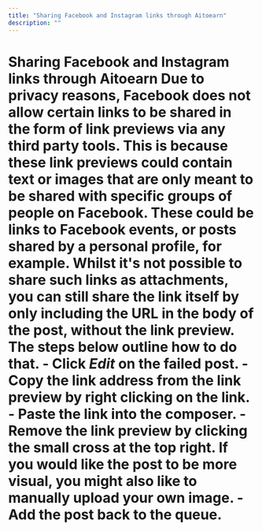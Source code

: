 ```yaml
---
title: "Sharing Facebook and Instagram links through Aitoearn"
description: ""
---
```

# Sharing Facebook and Instagram links through Aitoearn Due to privacy reasons, Facebook does not allow certain links to be shared in the form of link previews via any third party tools. This is because these link previews could contain text or images that are only meant to be shared with specific groups of people on Facebook. These could be links to Facebook events, or posts shared by a personal profile, for example. Whilst it's not possible to share such links as attachments, you can still share the link itself by only including the URL in the body of the post, without the link preview. The steps below outline how to do that. - Click ***Edit*** on the failed post. - Copy the link address from the link preview by right clicking on the link. - Paste the link into the composer. - Remove the link preview by clicking the small cross at the top right. If you would like the post to be more visual, you might also like to manually upload your own image. - Add the post back to the queue.